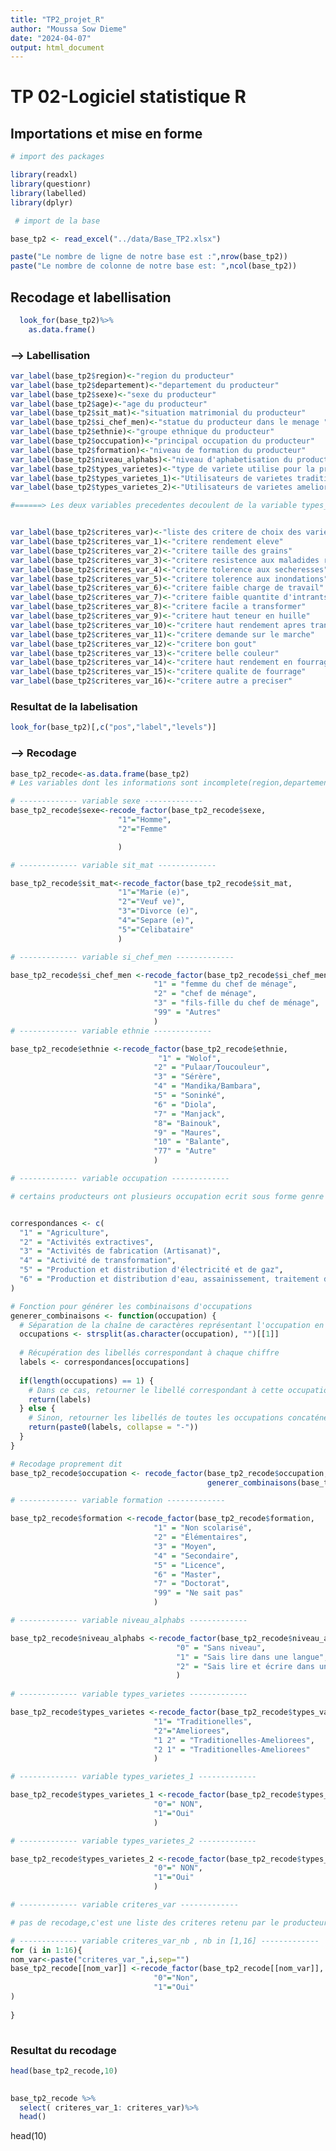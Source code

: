 ```yaml
---
title: "TP2_projet_R"
author: "Moussa Sow Dieme"
date: "2024-04-07"
output: html_document
---
```


# TP 02-Logiciel statistique R

## Importations et mise en forme

```r

# import des packages

library(readxl)
library(questionr)
library(labelled)
library(dplyr)

 # import de la base

base_tp2 <- read_excel("../data/Base_TP2.xlsx")

paste("Le nombre de ligne de notre base est :",nrow(base_tp2))
paste("Le nombre de colonne de notre base est: ",ncol(base_tp2))
```

## Recodage et labellisation

```r

  look_for(base_tp2)%>%
    as.data.frame()

```

### ----> Labellisation
```r

var_label(base_tp2$region)<-"region du producteur"
var_label(base_tp2$departement)<-"departement du producteur"
var_label(base_tp2$sexe)<-"sexe du producteur"
var_label(base_tp2$age)<-"age du producteur"
var_label(base_tp2$sit_mat)<-"situation matrimonial du producteur" 
var_label(base_tp2$si_chef_men)<-"statue du producteur dans le menage "
var_label(base_tp2$ethnie)<-"groupe ethnique du producteur"
var_label(base_tp2$occupation)<-"principal occupation du producteur" 
var_label(base_tp2$formation)<-"niveau de formation du producteur"
var_label(base_tp2$niveau_alphabs)<-"niveau d'aphabetisation du producteur"
var_label(base_tp2$types_varietes)<-"type de variete utilise pour la production de sesame par le producteur"
var_label(base_tp2$types_varietes_1)<-"Utilisateurs de varietes traditionelles "
var_label(base_tp2$types_varietes_2)<-"Utilisateurs de varietes ameliorees "

#======> Les deux variables precedentes decoulent de la variable types_varietes leur existence decoule de la digitalisation du questionnaire !?


var_label(base_tp2$criteres_var)<-"liste des critere de choix des varietes de sesame retenu" 
var_label(base_tp2$criteres_var_1)<-"critere rendement eleve" 
var_label(base_tp2$criteres_var_2)<-"critere taille des grains" 
var_label(base_tp2$criteres_var_3)<-"critere resistence aux maladides ravageurs" 
var_label(base_tp2$criteres_var_4)<-"critere tolerence aux secheresses"
var_label(base_tp2$criteres_var_5)<-"critere tolerence aux inondations"
var_label(base_tp2$criteres_var_6)<-"critere faible charge de travail"
var_label(base_tp2$criteres_var_7)<-"critere faible quantite d'intrants"
var_label(base_tp2$criteres_var_8)<-"critere facile a transformer"
var_label(base_tp2$criteres_var_9)<-"critere haut teneur en huille"
var_label(base_tp2$criteres_var_10)<-"critere haut rendement apres transformations"
var_label(base_tp2$criteres_var_11)<-"critere demande sur le marche"
var_label(base_tp2$criteres_var_12)<-"critere bon gout"
var_label(base_tp2$criteres_var_13)<-"critere belle couleur"
var_label(base_tp2$criteres_var_14)<-"critere haut rendement en fourrage"
var_label(base_tp2$criteres_var_15)<-"critere qualite de fourrage" 
var_label(base_tp2$criteres_var_16)<-"critere autre a preciser" 

```

### Resultat de la labelisation

```r
look_for(base_tp2)[,c("pos","label","levels")]

```
### ----> Recodage
```r
base_tp2_recode<-as.data.frame(base_tp2) 
# Les variables dont les informations sont incomplete(region,departement,...) ne seront pas recode

# ------------- variable sexe -------------
base_tp2_recode$sexe<-recode_factor(base_tp2_recode$sexe,
                        "1"="Homme",
                        "2"="Femme"

                        )

# ------------- variable sit_mat -------------

base_tp2_recode$sit_mat<-recode_factor(base_tp2_recode$sit_mat,
                        "1"="Marie (e)",
                        "2"="Veuf ve)",
                        "3"="Divorce (e)",
                        "4"="Separe (e)",
                        "5"="Celibataire"
                        )

# ------------- variable si_chef_men -------------

base_tp2_recode$si_chef_men <-recode_factor(base_tp2_recode$si_chef_men,
                                "1" = "femme du chef de ménage",
                                "2" = "chef de ménage",
                                "3" = "fils-fille du chef de ménage",
                                "99" = "Autres"
                                )
# ------------- variable ethnie -------------

base_tp2_recode$ethnie <-recode_factor(base_tp2_recode$ethnie,
                                 "1" = "Wolof",
                                "2" = "Pulaar/Toucouleur",
                                "3" = "Sérère",
                                "4" = "Mandika/Bambara",
                                "5" = "Soninké",
                                "6" = "Diola",
                                "7" = "Manjack",
                                "8"= "Bainouk",
                                "9" = "Maures",
                                "10" = "Balante",
                                "77" = "Autre"
                                )

# ------------- variable occupation -------------

# certains producteurs ont plusieurs occupation ecrit sous forme genre 12


correspondances <- c(
  "1" = "Agriculture",
  "2" = "Activités extractives",
  "3" = "Activités de fabrication (Artisanat)",
  "4" = "Activité de transformation",
  "5" = "Production et distribution d'électricité et de gaz",
  "6" = "Production et distribution d'eau, assainissement, traitement des déchets et dépollution"
)

# Fonction pour générer les combinaisons d'occupations
generer_combinaisons <- function(occupation) {
  # Séparation de la chaîne de caractères représentant l'occupation en chiffres individuels
  occupations <- strsplit(as.character(occupation), "")[[1]]
  
  # Récupération des libellés correspondant à chaque chiffre
  labels <- correspondances[occupations]
  
  if(length(occupations) == 1) {
    # Dans ce cas, retourner le libellé correspondant à cette occupation unique
    return(labels)
  } else {
    # Sinon, retourner les libellés de toutes les occupations concaténés avec des tirets "-"
    return(paste0(labels, collapse = "-"))
  }
}

# Recodage proprement dit
base_tp2_recode$occupation <- recode_factor(base_tp2_recode$occupation,
                                            generer_combinaisons(base_tp2_recode$occupation))

# ------------- variable formation -------------

base_tp2_recode$formation <-recode_factor(base_tp2_recode$formation,
                                "1" = "Non scolarisé",
                                "2" = "Élémentaires",
                                "3" = "Moyen",
                                "4" = "Secondaire",
                                "5" = "Licence",
                                "6" = "Master",
                                "7" = "Doctorat",
                                "99" = "Ne sait pas"
                                ) 

# ------------- variable niveau_alphabs -------------

base_tp2_recode$niveau_alphabs <-recode_factor(base_tp2_recode$niveau_alphabs,
                                     "0" = "Sans niveau",
                                     "1" = "Sais lire dans une langue",
                                     "2" = "Sais lire et écrire dans une"
                                     )
                                     
# ------------- variable types_varietes -------------

base_tp2_recode$types_varietes <-recode_factor(base_tp2_recode$types_varietes,
                                "1"= "Traditionelles",
                                "2"="Ameliorees",
                                "1 2" = "Traditionelles-Ameliorees",
                                "2 1" = "Traditionelles-Ameliorees"
                                )

# ------------- variable types_varietes_1 -------------

base_tp2_recode$types_varietes_1 <-recode_factor(base_tp2_recode$types_varietes_1,
                                "0"=" NON",
                                "1"="Oui"
                                )

# ------------- variable types_varietes_2 -------------

base_tp2_recode$types_varietes_2 <-recode_factor(base_tp2_recode$types_varietes_2,
                                "0"=" NON",
                                "1"="Oui"
                                )

# ------------- variable criteres_var -------------

# pas de recodage,c'est une liste des criteres retenu par le producteur

# ------------- variable criteres_var_nb , nb in [1,16] -------------
for (i in 1:16){
nom_var<-paste("criteres_var_",i,sep="")
base_tp2_recode[[nom_var]] <-recode_factor(base_tp2_recode[[nom_var]], # Technique du TP1
                                "0"="Non",
                                "1"="Oui"
)
                                
}
  
```
### Resultat du recodage
```r
head(base_tp2_recode,10)
    
```
``` r
base_tp2_recode %>%
  select( criteres_var_1: criteres_var)%>%
  head()
```
  head(10)
